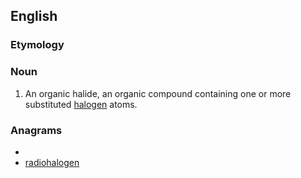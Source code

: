 ==English==


===Etymology===

{{prefix|organo|halide}}

===Noun===
{{en-noun}}

#{{organic compound}} An organic halide, an organic compound containing one or more substituted [[halogen]] atoms.

===Anagrams===
* {{alphagram|aadeghilnoor}}
* [[radiohalogen#English|radiohalogen]]